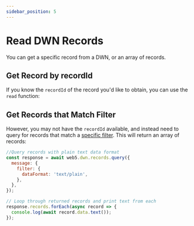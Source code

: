 ```yaml
---
sidebar_position: 5
---
```



# Read DWN Records
You can get a specific record from a DWN, or an array of records.

## Get Record by recordId
If you know the `recordId` of the record you'd like to obtain, you can use the `read` function:

<CodeSnippet functionName='readRecordFromId'/>

## Get Records that Match Filter
However, you may not have the `recordId` available, and instead need to query for records that match a [specific filter](/docs/web5/build/decentralized-web-nodes/query-from-dwn#filterable-record-properties). This will return an array of records:

```js
//Query records with plain text data format
const response = await web5.dwn.records.query({
  message: {
    filter: {
      dataFormat: 'text/plain',
    },
  },
});

// Loop through returned records and print text from each
response.records.forEach(async record => {
  console.log(await record.data.text());
});
```

